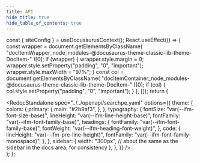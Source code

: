 ```yaml
---
title: API
hide_title: true
hide_table_of_contents: true
---
```



  const { siteConfig } = useDocusaurusContext();
  React.useEffect(() => {
    const wrapper = document.getElementsByClassName(
      "docItemWrapper_node_modules-@docusaurus-theme-classic-lib-theme-DocItem-"
    )[0];
    if (wrapper) {
      wrapper.style.margin = 0;
      wrapper.style.setProperty("padding", "0", "important");
      wrapper.style.maxWidth = "97%";
    }
    const col = document.getElementsByClassName(
      "docItemContainer_node_modules-@docusaurus-theme-classic-lib-theme-DocItem-"
    )[0];
    if (col) {
      col.style.setProperty("padding", "0", "important");
    }
  }, []);
  return (
    <div>
      <RedocStandalone
        spec="../../openapi/searchpe.yaml"
        options={{
          theme: {
            colors: {
              primary: {
                main: "#2b9af3",
              },
            },
            typography: {
              fontSize: "var(--ifm-font-size-base)",
              lineHeight: "var(--ifm-line-height-base)",
              fontFamily: "var(--ifm-font-family-base)",
              headings: {
                fontFamily: "var(--ifm-font-family-base)",
                fontWeight: "var(--ifm-heading-font-weight)",
              },
              code: {
                lineHeight: "var(--ifm-pre-line-height)",
                fontFamily: "var(--ifm-font-family-monospace)",
              },
            },
            sidebar: {
              width: "300px", // about the same as the sidebar in the docs area, for consistency
            },
          },
        }}
      />
    </div>
  );
};

<ApiReference />
